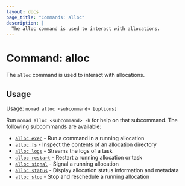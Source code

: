 ```yaml
---
layout: docs
page_title: "Commands: alloc"
description: |
  The alloc command is used to interact with allocations.
---
```


# Command: alloc

The `alloc` command is used to interact with allocations.

## Usage

Usage: `nomad alloc <subcommand> [options]`

Run `nomad alloc <subcommand> -h` for help on that subcommand. The following
subcommands are available:

- [`alloc exec`][exec] - Run a command in a running allocation
- [`alloc fs`][fs] - Inspect the contents of an allocation directory
- [`alloc logs`][logs] - Streams the logs of a task
- [`alloc restart`][restart] - Restart a running allocation or task
- [`alloc signal`][signal] - Signal a running allocation
- [`alloc status`][status] - Display allocation status information and metadata
- [`alloc stop`][stop] - Stop and reschedule a running allocation

[exec]: /docs/commands/alloc/exec "Run a command in a running allocation"
[fs]: /docs/commands/alloc/fs "Inspect the contents of an allocation directory"
[logs]: /docs/commands/alloc/logs "Streams the logs of a task"
[restart]: /docs/commands/alloc/restart "Restart a running allocation or task"
[signal]: /docs/commands/alloc/signal "Signal a running allocation"
[status]: /docs/commands/alloc/status "Display allocation status information and metadata"
[stop]: /docs/commands/alloc/stop "Stop and reschedule a running allocation"
